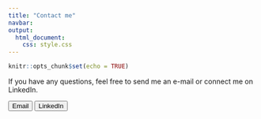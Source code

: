 ```yaml
---
title: "Contact me"
navbar:
output: 
  html_document: 
    css: style.css
---
```


```r
knitr::opts_chunk$set(echo = TRUE)
```

If you have any questions, feel free to send me an e-mail or connect me on LinkedIn.

<a href="mailto:phuang1@umaryland.edu"><button class="button">Email</button></a> 
<a href="https://www.linkedin.com/in/peilinhuang1994/"><button class="button">LinkedIn</button></a>

